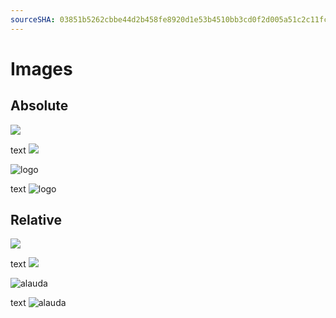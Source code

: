 ```yaml
---
sourceSHA: 03851b5262cbbe44d2b458fe8920d1e53b4510bb3cd0f2d005a51c2c11fc5d50
---
```


# Images

## Absolute

![](/en/logo.svg)

text ![](/logo.svg)

<img src="/logo.svg" alt="logo" />

text <img src="/logo.svg" alt="logo" />

## Relative

![](./assets/alauda.svg)

text ![](./assets/alauda.svg)

<img src="./assets/alauda.svg" alt="alauda" />

text <img src="./assets/alauda.svg" alt="alauda" />
